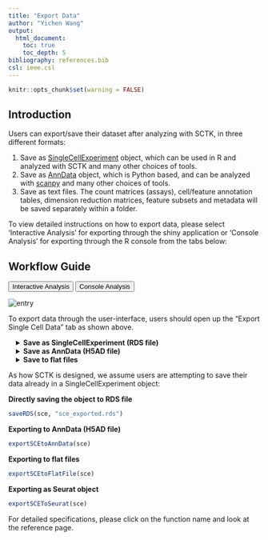 ```yaml
---
title: "Export Data"
author: "Yichen Wang"
output:
  html_document:
    toc: true
    toc_depth: 5
bibliography: references.bib
csl: ieee.csl
---
```


```r
knitr::opts_chunk$set(warning = FALSE)
```

````{=html}
<head>
<meta name="viewport" content="width=device-width, initial-scale=1">
</head>
<body>
````

## Introduction

Users can export/save their dataset after analyzing with SCTK, in three different formats:

1. Save as [SingleCellExperiment](https://rdrr.io/bioc/SingleCellExperiment/man/SingleCellExperiment.html) object, which can be used in R and analyzed with SCTK and many other choices of tools.  
2. Save as [AnnData](https://anndata.readthedocs.io/en/latest/) object, which is Python based, and can be analyzed with [scanpy](https://scanpy.readthedocs.io/en/stable/) and many other choices of tools.  
3. Save as text files. The count matrices (assays), cell/feature annotation tables, dimension reduction matrices, feature subsets and metadata will be saved separately within a folder.  

To view detailed instructions on how to export data, please select 'Interactive Analysis' for exporting through the shiny application or 'Console Analysis' for exporting through the R console from the tabs below: <br>

## Workflow Guide

````{=html}
<div class="tab">
  <button class="tablinks" onclick="openTab(event, 'interactive')" id="ia-button">Interactive Analysis</button>
  <button class="tablinks" onclick="openTab(event, 'console')" id="console-button">Console Analysis</button>
</div>

<div id="interactive" class="tabcontent">
````

![entry](ui_screenshots/export/export_ui_entry.png)\

To export data through the user-interface, users should open up the "Export Single Cell Data" tab as shown above.  

````{=html}
 <style>
div.offset { background-color:inherit ; border-radius: 5px; margin-left: 15px;}
</style>
<div class = "offset">
<details>
  <summary><b>Save as SingleCellExperiment (RDS file)</b></summary>
````

![RDS](ui_screenshots/export/export_ui_rds.png)\

To save the analysis to RDS file, users need to:  

1. Select the path at **"Select directory"**  
2. Choose the option **"Download as RDS file"** from the radiobuttons  
3. Specify the file name at the text input **"File Name"**  
4. Click on **"Download"** button  

````{=html}
</details>
<details>
  <summary><b>Save as AnnData (H5AD file)</b></summary>
````

![anndata](ui_screenshots/export/export_ui_anndata.png)\

The simplest steps to save the analysis to AnnData format is similar as how users save an RDS file.
To save the analysis to RDS file, users need to:  

1. Select the path at **"Select directory"**  
2. Choose the option **"Python annData object"** from the radiobuttons  
3. Specify the file name at the text input **"File Name"**  
4. Click on **"Download"** button  

For Python's AnnData object, there are a few more specifications.  

- Unlike the data structure (SingleCellExperiment) that SCTK adopts, AnnData does not hold multiple assays at the same time. Users will need to make sure which assay should be the main count matrix to use, at the selection input "**select assays**".  
- Anndata offers the functionality to compress the saved file, so users can also choose to increase the compression level at the numeric input **"Compression Opts"**.  
- Usually the specified main matrix will be saved as a sparse matrix, which saves a lot of computation memory. Users can also choose to save it as dense matrix by checking the option **"Force Dense"**.  
- If **"Overwrite"** is checked, the exported file will be directly written to the specified path. If it is unchecked, the data will not be exported if a file with the same name and path already exists.  

````{=html}
</details>
<details>
  <summary><b>Save to flat files</b></summary>
````

![flat](ui_screenshots/export/export_ui_flat.png)\

Similarly,  

1. Select the path at **"Select directory"**  
2. Choose the option **"Flat text files"** from the radiobuttons  
3. Specify the file name at the text input **"File prefix"**  
4. Click on **"Download"** button  

As mentioned at the beginning of the documentation, there will be several files for different information being saved. SCTK will create a directory under the path that users select at the first step, named by "File prefix", all text files will be stored in this folder.  

For additional specifications:  

- If **"Gzip Compress"** is checked, each of the file will be compressed within the output folder.  
- If **"Overwrite"** is checked, the exported file will be directly written to the specified path. If it is unchecked, the data will not be exported if a file with the same name and path already exists.  

````{=html}
</details>
</div>
</div>

<div id="console" class="tabcontent">
````

As how SCTK is designed, we assume users are attempting to save their data already in a SingleCellExperiment object: 

**Directly saving the object to RDS file**

```R
saveRDS(sce, "sce_exported.rds")
```

**Exporting to AnnData (H5AD file)**

```R
exportSCEtoAnnData(sce)
```


**Exporting to flat files**

```R
exportSCEtoFlatFile(sce)
```

**Exporting as Seurat object**

```R
exportSCEToSeurat(sce)
```

For detailed specifications, please click on the function name and look at the reference page.

````{=html} 
</div>
<script>
document.getElementById("ia-button").click();
</script>
</body>
````
